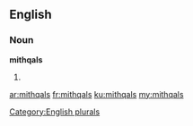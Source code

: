 ==English==

===Noun===
'''mithqals'''

# {{plural of|mithqal}}

[[Category:English plurals]]

[[ar:mithqals]]
[[fr:mithqals]]
[[ku:mithqals]]
[[my:mithqals]]